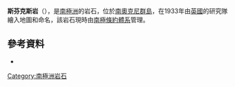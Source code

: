 {{coord|60|37|S|46|5|W|display=title}}

'''斯芬克斯岩'''（{{lang-en|Sphinx Rock}}），是[[南極洲|南極洲]]的岩石，位於[[南奧克尼群島|南奧克尼群島]]，在1933年由[[英國|英國]]的研究隊繪入地圖和命名，該岩石現時由[[南極條約體系|南極條約體系]]管理。

==參考資料==
* {{usgs-gazetteer}}

{{Antarctica-geo-stub}}
[[Category:南極洲岩石|Category:南極洲岩石]]